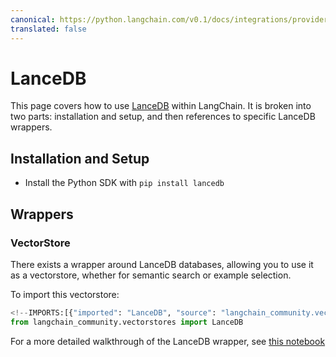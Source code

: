 ```yaml
---
canonical: https://python.langchain.com/v0.1/docs/integrations/providers/lancedb
translated: false
---
```


# LanceDB

This page covers how to use [LanceDB](https://github.com/lancedb/lancedb) within LangChain.
It is broken into two parts: installation and setup, and then references to specific LanceDB wrappers.

## Installation and Setup

- Install the Python SDK with `pip install lancedb`

## Wrappers

### VectorStore

There exists a wrapper around LanceDB databases, allowing you to use it as a vectorstore,
whether for semantic search or example selection.

To import this vectorstore:

```python
<!--IMPORTS:[{"imported": "LanceDB", "source": "langchain_community.vectorstores", "docs": "https://api.python.langchain.com/en/latest/vectorstores/langchain_community.vectorstores.lancedb.LanceDB.html", "title": "LanceDB"}]-->
from langchain_community.vectorstores import LanceDB
```

For a more detailed walkthrough of the LanceDB wrapper, see [this notebook](/docs/integrations/vectorstores/lancedb)